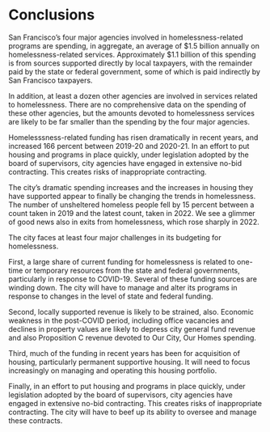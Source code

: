 # Conclusions

San Francisco's four major agencies involved in homelessness-related programs are spending, in aggregate, an average of \$1.5 billion annually on homelessness-related services. Approximately \$1.1 billion of this spending is from sources supported directly by local taxpayers, with the remainder paid by the state or federal government, some of which is paid indirectly by San Francisco taxpayers.

In addition, at least a dozen other agencies are involved in services related to homelessness. There are no comprehensive data on the spending of these other agencies, but the amounts devoted to homelessness services are likely to be far smaller than the spending by the four major agencies.

Homelesssness-related funding has risen dramatically in recent years, and increased 166 percent between 2019-20 and 2020-21. In an effort to put housing and programs in place quickly, under legislation adopted by the board of supervisors, city agencies have engaged in extensive no-bid contracting. This creates risks of inappropriate contracting.

The city's dramatic spending increases and the increases in housing they have supported appear to finally be changing the trends in homelessness. The number of unsheltered homeless people fell by 15 percent between a count taken in 2019 and the latest count, taken in 2022. We see a glimmer of good news also in exits from homelessness, which rose sharply in 2022.

The city faces at least four major challenges in its budgeting for homelessness.

First, a large share of current funding for homelessness is related to one-time or temporary resources from the state and federal governments, particularly in response to COVID-19. Several of these funding sources are winding down. The city will have to manage and alter its programs in response to changes in the level of state and federal funding.

Second, locally supported revenue is likely to be strained, also. Economic weakness in the post-COVID period, including office vacancies and declines in property values are likely to depress city general fund revenue and also Proposition C revenue devoted to Our City, Our Homes spending.

Third, much of the funding in recent years has been for acquisition of housing, particularly permanent supportive housing. It will need to focus increasingly on managing and operating this housing portfolio.

Finally, in an effort to put housing and programs in place quickly, under legislation adopted by the board of supervisors, city agencies have engaged in extensive no-bid contracting. This creates risks of inappropriate contracting. The city will have to beef up its ability to oversee and manage these contracts.
